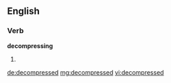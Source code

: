 ==English==

===Verb===
'''decompressing'''

# {{past of|[[decompress]]}}

[[de:decompressed]]
[[mg:decompressed]]
[[vi:decompressed]]